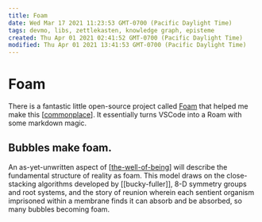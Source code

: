 ```yaml
---
title: Foam
date: Wed Mar 17 2021 11:23:53 GMT-0700 (Pacific Daylight Time)
tags: devmo, libs, zettlekasten, knowledge graph, episteme
created: Thu Apr 01 2021 02:41:52 GMT-0700 (Pacific Daylight Time)
modified: Thu Apr 01 2021 13:41:53 GMT-0700 (Pacific Daylight Time)
---
```


# Foam

There is a fantastic little open-source project called [Foam](https://foambubble.github.io) that helped me make this [[commonplace]]. It essentially turns VSCode into a Roam with some markdown magic.

## Bubbles make foam.

An as-yet-unwritten aspect of [[the-well-of-being]] will describe the fundamental structure of reality as foam. This model draws on the close-stacking algorithms developed by [[bucky-fuller]], 8-D symmetry groups and root systems, and the story of reunion wherein each sentient organism imprisoned within a membrane finds it can absorb and be absorbed, so many bubbles becoming foam.

[//begin]: # 'Autogenerated link references for markdown compatibility'
[commonplace]: ../commonplace 'Commonplace'
[the-well-of-being]: ../the-well-of-being 'The Well of Being'
[//end]: # 'Autogenerated link references'
